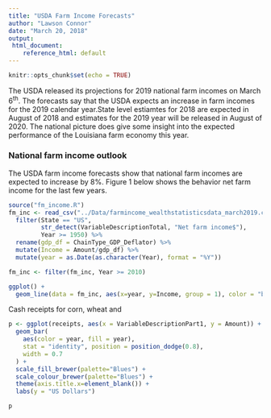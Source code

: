 ```yaml
---
title: "USDA Farm Income Forecasts"
author: "Lawson Connor"
date: "March 20, 2018"
output: 
 html_document:
    reference_html: default
---
```


```r
knitr::opts_chunk$set(echo = TRUE)
```


The USDA released its projections for 2019 national farm incomes on March 6^th^. The forecasts say that the USDA expects an increase in farm incomes for the 2019 calendar year.State level estiamtes for 2018 are expected in August of 2018 and estimates for the 2019 year will be released in August of 2020. The national picture does give some insight into the expected performance of the Louisiana farm economy this year. 


### National farm income outlook
The USDA farm income forecasts show that national farm incomes are expected to increase by 8%. Figure 1 below shows the behavior net farm income for the last few years. 

```r
source("fm_income.R")
fm_inc <- read_csv("../Data/farmincome_wealthstatisticsdata_march2019.csv") %>%
  filter(State == "US", 
         str_detect(VariableDescriptionTotal, "Net farm income$"),
         Year >= 1950) %>%
  rename(gdp_df = ChainType_GDP_Deflator) %>%
  mutate(Income = Amount/gdp_df) %>%
  mutate(year = as.Date(as.character(Year), format = "%Y"))
```

```r
fm_inc <- filter(fm_inc, Year >= 2010)

ggplot() +
  geom_line(data = fm_inc, aes(x=year, y=Income, group = 1), color = "black")
```

Cash receipts for corn, wheat and 

```r
p <- ggplot(receipts, aes(x = VariableDescriptionPart1, y = Amount)) +
  geom_bar(
    aes(color = year, fill = year),
    stat = "identity", position = position_dodge(0.8),
    width = 0.7
  ) +
  scale_fill_brewer(palette="Blues") +
  scale_colour_brewer(palette="Blues") +
  theme(axis.title.x=element_blank()) +
  labs(y = "US Dollars")

p
```
